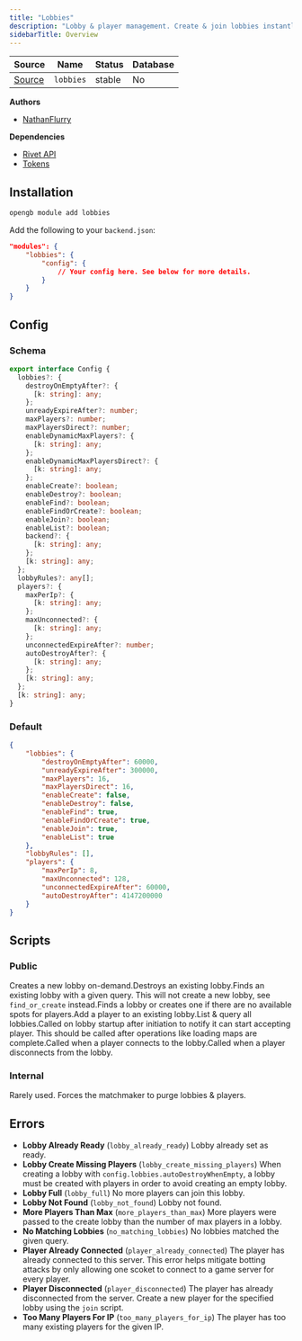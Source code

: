 ```yaml
---
title: "Lobbies"
description: "Lobby & player management. Create & join lobbies instantly."
sidebarTitle: Overview
---
```


| Source                                                                           | Name       | Status     | Database     |
| -------------------------------------------------------------------------------- | ---------- | ---------- | ------------ |
| [Source](https://github.com/rivet-gg/opengb-modules/tree/main/modules/lobbies) | `lobbies` | stable | No |

**Authors**

- [NathanFlurry](https://github.com/NathanFlurry)

**Dependencies**

- [Rivet API](/modules/rivet/overview)
- [Tokens](/modules/tokens/overview)

## Installation

<Tabs>

<Tab title="CLI">

```sh CLI
opengb module add lobbies
```

</Tab>

<Tab title="backend.json">

Add the following to your `backend.json`:

```json backend.json
"modules": {
	"lobbies": {
		"config": {
			// Your config here. See below for more details.
		}
	}
}

```
</Tab>

</Tabs>

## Config

### Schema
		
```typescript
export interface Config {
  lobbies?: {
    destroyOnEmptyAfter?: {
      [k: string]: any;
    };
    unreadyExpireAfter?: number;
    maxPlayers?: number;
    maxPlayersDirect?: number;
    enableDynamicMaxPlayers?: {
      [k: string]: any;
    };
    enableDynamicMaxPlayersDirect?: {
      [k: string]: any;
    };
    enableCreate?: boolean;
    enableDestroy?: boolean;
    enableFind?: boolean;
    enableFindOrCreate?: boolean;
    enableJoin?: boolean;
    enableList?: boolean;
    backend?: {
      [k: string]: any;
    };
    [k: string]: any;
  };
  lobbyRules?: any[];
  players?: {
    maxPerIp?: {
      [k: string]: any;
    };
    maxUnconnected?: {
      [k: string]: any;
    };
    unconnectedExpireAfter?: number;
    autoDestroyAfter?: {
      [k: string]: any;
    };
    [k: string]: any;
  };
  [k: string]: any;
}
```

### Default

```json
{
    "lobbies": {
        "destroyOnEmptyAfter": 60000,
        "unreadyExpireAfter": 300000,
        "maxPlayers": 16,
        "maxPlayersDirect": 16,
        "enableCreate": false,
        "enableDestroy": false,
        "enableFind": true,
        "enableFindOrCreate": true,
        "enableJoin": true,
        "enableList": true
    },
    "lobbyRules": [],
    "players": {
        "maxPerIp": 8,
        "maxUnconnected": 128,
        "unconnectedExpireAfter": 60000,
        "autoDestroyAfter": 4147200000
    }
}
```



## Scripts

### Public

<CardGroup><Card title="Create Lobby" href="/modules/lobbies/scripts/create">Creates a new lobby on-demand.</Card><Card title="Destroy Lobby" href="/modules/lobbies/scripts/destroy">Destroys an existing lobby.</Card><Card title="Find Lobby" href="/modules/lobbies/scripts/find">Finds an existing lobby with a given query. This will not create a new lobby, see `find_or_create` instead.</Card><Card title="Find Or Create Lobby" href="/modules/lobbies/scripts/find_or_create">Finds a lobby or creates one if there are no available spots for players.</Card><Card title="Join Lobby" href="/modules/lobbies/scripts/join">Add a player to an existing lobby.</Card><Card title="List Lobbies" href="/modules/lobbies/scripts/list">List & query all lobbies.</Card><Card title="Set Lobby Ready" href="/modules/lobbies/scripts/set_lobby_ready">Called on lobby startup after initiation to notify it can start accepting player. This should be called after operations like loading maps are complete.</Card><Card title="Set Player Connected" href="/modules/lobbies/scripts/set_player_connected">Called when a player connects to the lobby.</Card><Card title="Set Player Disconnected" href="/modules/lobbies/scripts/set_player_disconnected">Called when a player disconnects from the lobby.</Card></CardGroup>

### Internal

<CardGroup><Card title="Force Garbage Collection" href="/modules/lobbies/scripts/force_gc">Rarely used. Forces the matchmaker to purge lobbies & players.</Card></CardGroup>

## Errors

- **Lobby Already Ready** (`lobby_already_ready`) Lobby already set as ready.
- **Lobby Create Missing Players** (`lobby_create_missing_players`) When creating a lobby with `config.lobbies.autoDestroyWhenEmpty`, a lobby must be created with players in order to avoid creating an empty lobby.
- **Lobby Full** (`lobby_full`) No more players can join this lobby.
- **Lobby Not Found** (`lobby_not_found`) Lobby not found.
- **More Players Than Max** (`more_players_than_max`) More players were passed to the create lobby than the number of max players in a lobby.
- **No Matching Lobbies** (`no_matching_lobbies`) No lobbies matched the given query.
- **Player Already Connected** (`player_already_connected`) The player has already connected to this server. This error helps mitigate botting attacks by only allowing one scoket to connect to a game server for every player.
- **Player Disconnected** (`player_disconnected`) The player has already disconnected from the server. Create a new player for the specified lobby using the `join` script.
- **Too Many Players For IP** (`too_many_players_for_ip`) The player has too many existing players for the given IP.

